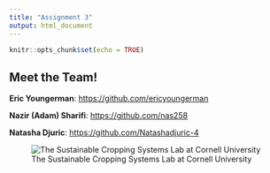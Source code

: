 ```yaml
---
title: "Assignment 3"
output: html_document
---
```


```r
knitr::opts_chunk$set(echo = TRUE)
```

## Meet the Team!

**Eric Youngerman**: <https://github.com/ericyoungerman>  

**Nazir (Adam) Sharifi**: <https://github.com/nas258>

**Natasha Djuric**:
<https://github.com/Natashadjuric-4>


![The Sustainable Cropping Systems Lab at Cornell University](/Users/ey239/Github/assignment-3a-ey239/image1-1-edited.jpeg)

